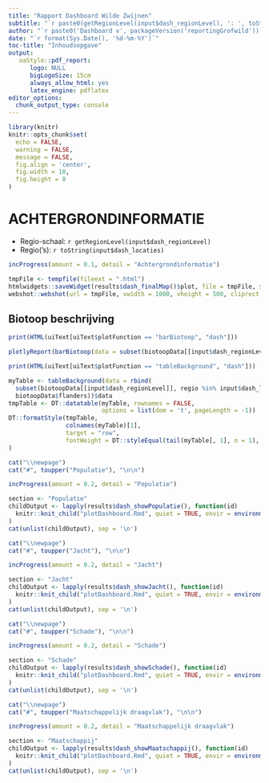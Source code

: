 ```yaml
---
title: "Rapport Dashboard Wilde Zwijnen"
subtitle: "`r paste0(getRegionLevel(input$dash_regionLevel), ': ', toString(input$dash_locaties))`"
author: "`r paste0('Dashboard v', packageVersion('reportingGrofwild'))`"
date: "`r format(Sys.Date(), '%d-%m-%Y')`"
toc-title: "Inhoudsopgave"
output: 
   oaStyle::pdf_report:
      logo: NULL
      bigLogoSize: 15cm
      always_allow_html: yes
      latex_engine: pdflatex 
editor_options: 
  chunk_output_type: console
---
```


```r
library(knitr)
knitr::opts_chunk$set(
  echo = FALSE,
  warning = FALSE, 
  message = FALSE,
  fig.align = 'center',
  fig.width = 10, 
  fig.height = 8
)
```


# ACHTERGRONDINFORMATIE

* Regio-schaal: `r getRegionLevel(input$dash_regionLevel)`
* Regio('s): `r toString(input$dash_locaties)`


```r
incProgress(amount = 0.1, detail = "Achtergrondinformatie")

tmpFile <- tempfile(fileext = ".html")
htmlwidgets::saveWidget(results$dash_finalMap()$plot, file = tmpFile, selfcontained = FALSE)
webshot::webshot(url = tmpFile, vwidth = 1000, vheight = 500, cliprect = "viewport")
```

## Biotoop beschrijving

```r
print(HTML(uiText[uiText$plotFunction == "barBiotoop", "dash"]))
```

```r
plotlyReport(barBiotoop(data = subset(biotoopData[[input$dash_regionLevel]], regio %in% input$dash_locaties))$plot)
```

```r
print(HTML(uiText[uiText$plotFunction == "tableBackground", "dash"]))
```

```r
myTable <- tableBackground(data = rbind(
  subset(biotoopData[[input$dash_regionLevel]], regio %in% input$dash_locaties), 
  biotoopData$flanders))$data
tmpTable <- DT::datatable(myTable, rownames = FALSE,
                          options = list(dom = 't', pageLength = -1))
DT::formatStyle(tmpTable,
                colnames(myTable)[1],
                target = "row",
                fontWeight = DT::styleEqual(tail(myTable[, 1], n = 1), "bold")
)
```


```r
cat("\\newpage")
cat("#", toupper("Populatie"), "\n\n")

incProgress(amount = 0.2, detail = "Populatie")

section <- "Populatie"
childOutput <- lapply(results$dash_showPopulatie(), function(id) 
  knitr::knit_child("plotDashboard.Rmd", quiet = TRUE, envir = environment())
)
cat(unlist(childOutput), sep = '\n')
```

```r
cat("\\newpage")
cat("#", toupper("Jacht"), "\n\n")

incProgress(amount = 0.2, detail = "Jacht")

section <- "Jacht"
childOutput <- lapply(results$dash_showJacht(), function(id) 
  knitr::knit_child("plotDashboard.Rmd", quiet = TRUE, envir = environment())
)
cat(unlist(childOutput), sep = '\n')
```


```r
cat("\\newpage")
cat("#", toupper("Schade"), "\n\n")

incProgress(amount = 0.2, detail = "Schade")

section <- "Schade"
childOutput <- lapply(results$dash_showSchade(), function(id) 
  knitr::knit_child("plotDashboard.Rmd", quiet = TRUE, envir = environment())
)
cat(unlist(childOutput), sep = '\n')
```


```r
cat("\\newpage")
cat("#", toupper("Maatschappelijk draagvlak"), "\n\n")

incProgress(amount = 0.2, detail = "Maatschappelijk draagvlak")

section <- "Maatschappij"
childOutput <- lapply(results$dash_showMaatschappij(), function(id) 
  knitr::knit_child("plotDashboard.Rmd", quiet = TRUE, envir = environment())
)
cat(unlist(childOutput), sep = '\n')
```